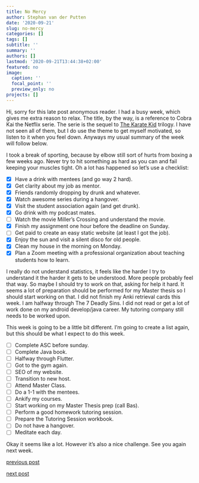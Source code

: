 ```yaml
---
title: No Mercy
author: Stephan van der Putten
date: '2020-09-21'
slug: no-mercy
categories: []
tags: []
subtitle: ''
summary: ''
authors: []
lastmod: '2020-09-21T13:44:38+02:00'
featured: no
image:
  caption: ''
  focal_point: ''
  preview_only: no
projects: []
---
```


Hi, sorry for this late post anonymous reader. I had a busy week, which gives me extra reason to relax. The title, by the way, is a reference to Cobra Kai the Netflix serie. The serie is the sequel to [The Karate Kid](https://www.imdb.com/title/tt0087538/) trilogy. I have not seen all of them, but I do use the theme to get myself motivated, so listen to it when you feel down. Anyways my usual summary of the week will follow below.

I took a break of sporting, because by elbow still sort of hurts from boxing a few weeks ago. Never try to hit something as hard as you can and fail keeping your muscles tight. Oh a lot has happened so let's use a checklist:

- [x] Have a drink with mentees (and go way 2 hard).
- [x] Get clarity about my job as mentor.
- [x] Friends randomly dropping by drunk and whatever.
- [x] Watch awesome series during a hangover.
- [x] Visit the student association again (and get drunk).
- [x] Go drink with my podcast mates.
- [ ] Watch the movie Miller's Crossing and understand the movie.
- [x] Finish my assignment one hour before the deadline on Sunday.
- [ ] Get paid to create an easy static website (at least I got the job).
- [x] Enjoy the sun and visit a silent disco for old people.
- [x] Clean my house in the morning on Monday.
- [x] Plan a Zoom meeting with a professional organization about teaching students how to learn.

I really do not understand statistics, it feels like the harder I try to understand it the harder it gets to be understood. More people probably feel that way. So maybe I should try to work on that, asking for help it hard.
It seems a lot of preparation should be performed for my Master thesis so I should start working on that. I did not finish my Anki retrieval cards this week. I am halfway through The 7 Deadly Sins. I did not read or get a lot of work done on my android develop/java career. My tutoring company still needs to be worked upon.

This week is going to be a little bit different. I'm going to create a list again, but this should be what I expect to do this week.

- [ ] Complete ASC before sunday.
- [ ] Complete Java book.
- [ ] Halfway through Flutter.
- [ ] Got to the gym again.
- [ ] SEO of my website.
- [ ] Transition to new host.
- [ ] Attend Master Class.
- [ ] Do a 1-1 with the mentees.
- [ ] Ankify my courses.
- [ ] Start working on my Master Thesis prep (call Bas).
- [ ] Perform a good homework tutoring session.
- [ ] Prepare the Tutoring Session workbook.
- [ ] Do not have a hangover.
- [ ] Meditate each day.

Okay it seems like a lot. However it's also a nice challenge. See you again next week.

[previous post](/2020/09/12/a-lot-can-change-in-a-few-days)

[next post](/2020/09/26/beginning-and-end)
